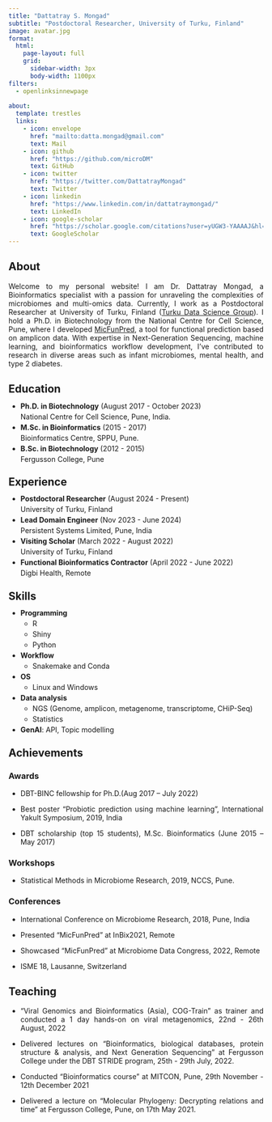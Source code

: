 ```yaml
---
title: "Dattatray S. Mongad"
subtitle: "Postdoctoral Researcher, University of Turku, Finland"
image: avatar.jpg
format: 
  html:
    page-layout: full
    grid:
      sidebar-width: 3px
      body-width: 1100px
filters:
  - openlinksinnewpage
  
about: 
  template: trestles
  links: 
    - icon: envelope
      href: "mailto:datta.mongad@gmail.com"
      text: Mail
    - icon: github
      href: "https://github.com/microDM"
      text: GitHub
    - icon: twitter
      href: "https://twitter.com/DattatrayMongad"
      text: Twitter
    - icon: linkedin
      href: "https://www.linkedin.com/in/dattatraymongad/"
      text: LinkedIn
    - icon: google-scholar
      href: "https://scholar.google.com/citations?user=yUGW3-YAAAAJ&hl=en"
      text: GoogleScholar
---
```


## About

::: {style="text-align: justify"}
Welcome to my personal website! I am Dr. Dattatray Mongad, a Bioinformatics specialist with a passion for unraveling the complexities of microbiomes and multi-omics data. Currently, I work as a Postdoctoral Researcher at University of Turku, Finland ([Turku Data Science Group](https://datascience.utu.fi/)). I hold a Ph.D. in Biotechnology from the National Centre for Cell Science, Pune, where I developed [MicFunPred](https://github.com/microDM/MicFunPred), a tool for functional prediction based on amplicon data. With expertise in Next-Generation Sequencing, machine learning, and bioinformatics workflow development, I’ve contributed to research in diverse areas such as infant microbiomes, mental health, and type 2 diabetes.
:::

## Education

::: {style="text-align: justify; line-height:0.5"}
-   **Ph.D. in Biotechnology** (August 2017 - October 2023)

    National Centre for Cell Science, Pune, India.

-   **M.Sc. in Bioinformatics** (2015 - 2017)

    Bioinformatics Centre, SPPU, Pune.

-   **B.Sc. in Biotechnology** (2012 - 2015)

    Fergusson College, Pune
:::

## Experience

::: {style="text-align: justify; line-height:0.5"}
-   **Postdoctoral Researcher** (August 2024 - Present)

    University of Turku, Finland

-   **Lead Domain Engineer** (Nov 2023 - June 2024)

    Persistent Systems Limited, Pune, India

-   **Visiting Scholar** (March 2022 - August 2022)

    University of Turku, Finland

-   **Functional Bioinformatics Contractor** (April 2022 - June 2022)

    Digbi Health, Remote
:::

## Skills

::: {style="text-align: justify; line-height:0.5"}
-   **Programming**

    -   R

    -   Shiny

    -   Python

-   **Workflow**

    -   Snakemake and Conda

-   **OS**

    -   Linux and Windows

-   **Data analysis**

    -   NGS (Genome, amplicon, metagenome, transcriptome, CHiP-Seq)

    -   Statistics

-   **GenAI**: API, Topic modelling
:::

## Achievements

### Awards

::: {style="text-align: justify"}
-   DBT-BINC fellowship for Ph.D.(Aug 2017 -- July 2022)

-   Best poster "Probiotic prediction using machine learning", International Yakult Symposium, 2019, India

-   DBT scholarship (top 15 students), M.Sc. Bioinformatics (June 2015 -- May 2017)
:::

### Workshops

::: {style="text-align: justify"}
-   Statistical Methods in Microbiome Research, 2019, NCCS, Pune.
:::

### Conferences

::: {style="text-align: justify"}
-   International Conference on Microbiome Research, 2018, Pune, India

-   Presented "MicFunPred" at InBix2021, Remote

-   Showcased "MicFunPred" at Microbiome Data Congress, 2022, Remote

-   ISME 18, Lausanne, Switzerland
:::

## Teaching

::: {style="text-align: justify"}
-   "Viral Genomics and Bioinformatics (Asia), COG-Train" as trainer and conducted a 1 day hands-on on viral metagenomics, 22nd - 26th August, 2022

-   Delivered lectures on "Bioinformatics, biological databases, protein structure & analysis, and Next Generation Sequencing" at Fergusson College under the DBT STRIDE program, 25th - 29th July, 2022.

-   Conducted "Bioinformatics course" at MITCON, Pune, 29th November - 12th December 2021

-   Delivered a lecture on "Molecular Phylogeny: Decrypting relations and time" at Fergusson College, Pune, on 17th May 2021.
:::
